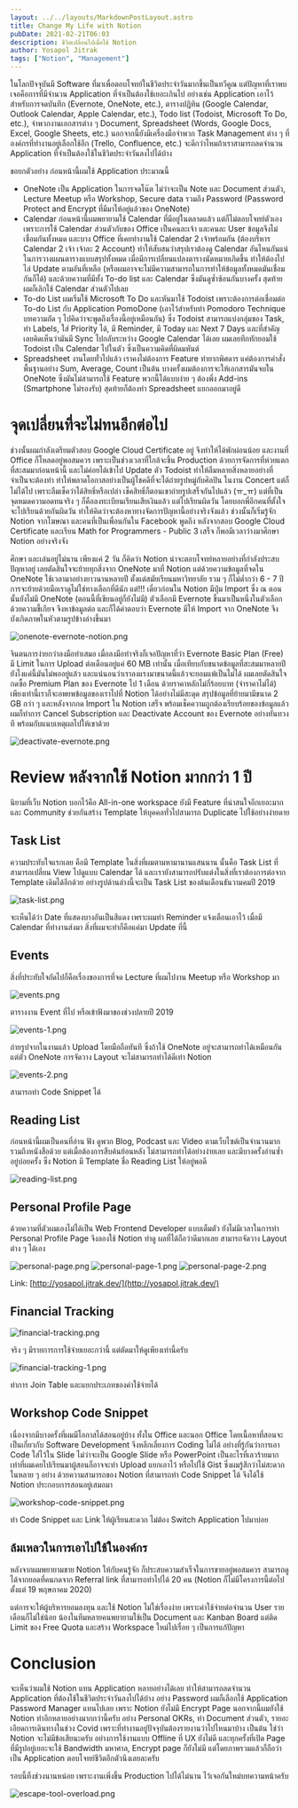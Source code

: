 ---
layout: ../../layouts/MarkdownPostLayout.astro
title: Change My Life with Notion
pubDate: 2021-02-21T06:03
description: ชีวิตเปลี่ยนไปเมื่อใช้ Notion
author: Yosapol Jitrak
tags: ["Notion", "Management"]
---

ในโลกปัจจุบันมี Software ที่มาเพื่อตอบโจทย์ในชีวิตประจำวันมากขึ้นเป็นทวีคูณ แต่ปัญหาที่เราพบเจอคือการที่มีจำนวน Application ที่จำเป็นต้องใช้เยอะเกินไป อย่างเช่น Application เอาไว้สำหรับการจดบันทึก (Evernote, OneNote, etc.), ตารางปฏิทิน (Google Calendar, Outlook Calendar, Apple Calendar, etc.), Todo list (Todoist, Microsoft To Do, etc.), จำพวกงานเอกสารต่าง ๆ Document, Spreadsheet (Words, Google Docs, Excel, Google Sheets, etc.) นอกจากนี้ยังมีเครื่องมือจำพวก Task Management ต่าง ๆ ที่องค์กรที่ทำงานอยู่เลือกใช้อีก (Trello, Confluence, etc.) จะดีกว่าไหมถ้าเราสามารถลดจำนวน Application ที่จำเป็นต้องใช้ในชีวิตประจำวันลงไปได้บ้าง

ขอยกตัวอย่าง ก่อนหน้านี้ผมใช้ Application ประมาณนี้

- OneNote เป็น Application ในการจดโน๊ต ไม่ว่าจะเป็น Note และ Document ส่วนตัว, Lecture Meetup หรือ Workshop, Secure data รวมถึง Password (Password Protect and Encrypt ที่มีมาให้อยู่แล้วของ OneNote)
- Calendar ก่อนหน้านี้ผมพยายามใช้ Calendar ที่มีอยู่ในตลาดแล้ว แต่ก็ไม่ตอบโจทย์ตัวเอง เพราะการใช้ Calendar ส่วนตัวกับของ Office เป็นคนละเจ้า และคนละ User ข้อมูลจึงไม่เชื่อมกันทั้งหมด และบาง Office ที่เคยทำงานใช้ Calendar 2 เจ้าพร้อมกัน (ต้องบริหาร Calendar 2 เจ้า เจ้าละ 2 Account) ทำให้สับสนว่าสรุปเราต้องดู Calendar อันไหนกันแน่ในการวางแผนตารางแบบสรุปทั้งหมด เมื่อมีการเปลี่ยนแปลงตารางนัดหมายเกิดขึ้น ทำให้ต้องไปไล่ Update ตามอันที่เหลือ (หรือผมอาจจะไม่มีความสามารถในการทำให้ข้อมูลทั้งหมดมันเชื่อมกันก็ได้) และด้วยความที่มีทั้ง To-do list และ Calendar ซึ่งมันดูซ้ำซ้อนกันบางครั้ง สุดท้ายผมก็เลิกใช้ Calendar ส่วนตัวไปเลย
- To-do List ผมเริ่มใช้ Microsoft To Do และหันมาใช้ Todoist เพราะต้องการต่อเชื่อมต่อ To-do List กับ Application PomoDone (เอาไว้สำหรับทำ Pomodoro Technique บทความถัด ๆ ไปคิดว่าจะพูดถึงเรื่องนี้อยู่เหมือนกัน) ซึ่ง Todoist สามารถแบ่งกลุ่มของ Task, ทำ Labels, ใส่ Priority ได้, มี Reminder, มี Today และ Next 7 Days และที่สำคัญเลยคิดเห็นว่ามันมี Sync ไปกลับระหว่าง Google Calendar ได้เลย ผมเลยทึกทักยอมใช้ Todoist เป็น Calendar ไปในตัว ซึ่งเป็นความคิดที่ผิดมหันต์
- Spreadsheet งานโดยทั่วไปแล้ว เราคงไม่ต้องการ Feature ท่ายากพิศดาร แค่ต้องการคำสั่งพื้นฐานอย่าง Sum, Average, Count เป็นต้น บางครั้งผมต้องการจะให้เอกสารมันจบใน OneNote ซึ่งมันไม่สามารถใช้ Feature พวกนี้ได้แบบง่าย ๆ ต้องพึ่ง Add-ins (Smartphone ไม่รองรับ) สุดท้ายก็ต้องทำ Spreadsheet แยกออกมาอยู่ดี

# จุดเปลี่ยนที่จะไม่ทนอีกต่อไป

ช่วงนั้นผมกำลังเตรียมตัวสอบ Google Cloud Certificate อยู่ จึงทำให้ได้พักผ่อนน้อย และงานที่ Office ก็โหลดอยู่พอสมควร เพราะเป็นช่วงเวลาที่ใกล้จะขึ้น Production ด้วยการจัดการที่ห่วยแตกที่สะสมมาก่อนหน้านี้ และไม่ค่อยได้เข้าไป Update ตัว Todoist ทำให้ลืมหลายสิ่งหลายอย่างที่จำเป็นจะต้องทำ ทำให้พลาดโอกาสอย่างเป็นผู้โชคดีที่จะได้ถ่ายรูปหมู่กับศิลปิน ในงาน Concert แต่ก็ไม่ได้ไป เพราะลืมเช็คว่าได้สิทธิ์หรือเปล่า เช็คสิทธิ์ก็ตอนเขาถ่ายรูปเสร็จกันไปแล้ว (ㅠ\_ㅠ) แต่ที่เป็นจุดหมดความอดทนจริง ๆ ก็คือลงทะเบียนเรียนเสียเงินแล้ว แต่ไปเรียนผิดวัน โดยบอกพี่อีกคนที่ตั้งใจจะไปเรียนด้วยกันผิดวัน ทำให้คิดว่าจะต้องหาทางจัดการปัญหานี้อย่างจริงจังแล้ว ช่วงนั้นก็เริ่มรู้จัก Notion จากโฆษณา และคนที่เป็นเพื่อนกันใน Facebook พูดถึง หลังจากสอบ Google Cloud Certificate และเรียน Math for Programmers - Public 3 เสร็จ ก็พอมีเวลาว่างมาศึกษา Notion อย่างจริงจัง

ศึกษา และเล่นอยู่ไม่นาน เพียงแค่ 2 วัน ก็คิดว่า Notion น่าจะตอบโจทย์หลายอย่างที่กำลังประสบปัญหาอยู่ เลยตัดสินใจจะย้ายทุกสิ่งจาก OneNote มาที่ Notion แต่ด้วยความข้อมูลที่จดใน OneNote ใช้เวลามาอย่างยาวนานหลายปี ตั้งแต่สมัยเรียนมหาวิทยาลัย รวม ๆ ก็ไม่ต่ำกว่า 6 - 7 ปี การจะย้ายด้วยมือเราดูไม่ใช่ทางเลือกที่ดีนัก แต่!!! เดี๋ยวก่อนใน Notion มีปุ่ม Import ซึ่ง ณ ตอนนั้นยังไม่มี OneNote (ตอนนี้ที่เขียนอยู่ก็ยังไม่มี) ตัวเลือกมี Evernote ขึ้นมาเป็นหนึ่งในตัวเลือก ด้วยความขี้เกียจ จึงหาข้อมูลต่อ และก็ได้คำตอบว่า Evernote มีให้ Import จาก OneNote จึงบังเกิดภาพในหัวตามรูปข้างล่างขึ้นมา

![onenote-evernote-notion.png](/src/assets/images/change-my-life-with-notion/onenote-evernote-notion.png)

จินตนการง่ายกว่าลงมือทำเสมอ เมื่อลงมือทำจริงก็เจอปัญหาที่ว่า Evernote Basic Plan (Free) มี Limit ในการ Upload ต่อเดือนอยู่แค่ 60 MB เท่านั้น เมื่อเทียบกับขนาดข้อมูลที่สะสมมาหลายปี ยังไงแค่นี้มันไม่พออยู่แล้ว และแน่นอนว่าเราลงแรงมาขนาดนี้แล้วจะยอมแพ้เป็นไม่ได้ ผมเลยตัดสินใจกดซื้อ Premium Plan ของ Evernote ไป 1 เดือน ด้วยราคาหลักไม่กี่ร้อยบาท (จำราคาไม่ได้) เพียงเท่านี้เราก็จะอพยพข้อมูลของเราไปที่ Notion ได้อย่างไม่มีสะดุด สรุปข้อมูลที่ย้ายมามีขนาด 2 GB กว่า ๆ และหลังจากกด Import ใน Notion เสร็จ พร้อมเช็คความถูกต้องเรียบร้อยของข้อมูลแล้ว ผมก็ทำการ Cancel Subscription และ Deactivate Account ของ Evernote อย่างทันทวงที พร้อมกับแนบเหตุผลไปให้เขาด้วย

![deactivate-evernote.png](/src/assets/images/change-my-life-with-notion/deactivate-evernote.png)

# Review หลังจากใช้ Notion มากกว่า 1 ปี

นิยามที่เว็บ Notion บอกไว้คือ All-in-one workspace ยังมี Feature ที่น่าสนใจอีกเยอะมาก และ Community ช่วยกันสร้าง Template ให้บุคคลทั่วไปสามารถ Duplicate ไปใช้อย่างง่ายดาย

## Task List

ความประทับใจแรกเลย คือมี Template ในสิ่งที่ผมตามหามานานแสนนาน นั้นคือ Task List ที่สามารถเปลี่ยน View ไปดูแบบ Calendar ได้ และเรายังสามารถปรับแต่งในสิ่งที่เราต้องการต่อจาก Template เดิมได้อีกด้วย อย่างรูปด้านล่างนี้จะเป็น Task List ของต้นเดือนธันวามคมปี 2019

![task-list.png](/src/assets/images/change-my-life-with-notion/task-list.png)

จะเห็นได้ว่า Date ที่แสดงบางอันเป็นสีแดง เพราะผมทำ Reminder แจ้งเตือนเอาไว้ เมื่อมี Calendar ที่ทำงานส่งมา สิ่งที่ผมจะทำก็คือแค่มา Update ที่นี้

## Events

สิ่งที่ประทับใจถัดไปก็คือเรื่องของการที่จด Lecture ที่ผมไปงาน Meetup หรือ Workshop มา

![events.png](/src/assets/images/change-my-life-with-notion/events.png)

ตารางงาน Event ที่ไป หรือเข้าฟังมาของช่วงปลายปี 2019

![events-1.png](/src/assets/images/change-my-life-with-notion/events-1.png)

ถ่ายรูปจากในงานแล้ว Upload โดยมือถือทันที ซึ่งถ้าใช้ OneNote อยู่จะสามารถทำได้เหมือนกัน แต่ตัว OneNote การจัดวาง Layout จะไม่สามารถทำได้ดีเท่า Notion

![events-2.png](/src/assets/images/change-my-life-with-notion/events-2.png)

สามารถทำ Code Snippet ได้

## Reading List

ก่อนหน้านี้ผมเป็นคนที่อ่าน ฟัง ดูพวก Blog, Podcast และ Video ตามเว็บไซต์เป็นจำนวนมาก รวมถึงหนังสือด้วย แต่เมื่อต้องการสืบค้นย้อนหลัง ไม่สามารถทำได้อย่างง่ายเลย และมีบางครั้งอ่านซ้ำอยู่บ่อยครั้ง ซึ่ง Notion มี Template ชื่อ Reading List ให้อยู่พอดี

![reading-list.png](/src/assets/images/change-my-life-with-notion/reading-list.png)

## Personal Profile Page

ด้วยความที่ตัวผมเองไม่ได้เป็น Web Frontend Developer แบบเต็มตัว ยังไม่มีเวลาในการทำ Personal Profile Page จึงลองใช้ Notion ทำดู ผลที่ได้ถือว่าดีมากเลย สามารถจัดวาง Layout ต่าง ๆ ได้เอง

![personal-page.png](/src/assets/images/change-my-life-with-notion/personal-page.png)
![personal-page-1.png](/src/assets/images/change-my-life-with-notion/personal-page-1.png)
![personal-page-2.png](/src/assets/images/change-my-life-with-notion/personal-page-2.png)

Link: [http://yosapol.jitrak.dev/](http://yosapol.jitrak.dev/)

## Financial Tracking

![financial-tracking.png](/src/assets/images/change-my-life-with-notion/financial-tracking.png)

จริง ๆ มีรายการการใช้จ่ายเยอะกว่านี้ แต่ตัดมาให้ดูเพียงเท่านี้ครับ

![financial-tracking-1.png](/src/assets/images/change-my-life-with-notion/financial-tracking-1.png)

ทำการ Join Table และแยกประเภทของค่าใช้จ่ายได้

## Workshop Code Snippet

เนื่องจากมีบางครั้งที่ผมมีโอกาสได้สอนอยู่บ้าง ทั้งใน Office และนอก Office โดยเนื้อหาที่สอนจะเป็นเกี่ยวกับ Software Development จึงหลีกเลี่ยงการ Coding ไม่ได้ อย่างที่รู้กันว่าการเอา Code ใส่ไว้ใน Slide ไม่ว่าจะเป็น Google Slide หรือ PowerPoint เป็นอะไรที่เลวร้ายมาก เท่าที่ผมเคยไปเรียนมาผู้สอนก็อาจจะทำ Upload แยกเอาไว้ หรือไปใช้ Gist ซึ่งผมรู้สึกว่าไม่สะดวกในหลาย ๆ อย่าง ด้วยความสามารถของ Notion ที่สามารถทำ Code Snippet ได้ จึงได้ใช้ Notion ประกอบการสอนอยู่เสมอมา

![workshop-code-snippet.png](/src/assets/images/change-my-life-with-notion/workshop-code-snippet.png)

ทำ Code Snippet และ Link ให้ผู้เรียนสะดวก ไม่ต้อง Switch Application ไปมาบ่อย

## ล้มเหลวในการเอาไปใช้ในองค์กร

หลังจากผมพยายามขาย Notion ให้กับคนรู้จัก ก็ประสบความสำเร็จในการขายอยู่พอสมควร สามารถดูได้จากยอดที่คนกดจาก Referral link ที่สามารถทำไปได้ 20 คน (Notion ก็ไม่มีโครงการนี้ต่อไปตั้งแต่ 19 พฤษภาคม 2020)

แต่การจะให้ผู้บริหารยอมลงทุน และใช้ Notion ไม่ใช่เรื่องง่าย เพราะค่าใช้จ่ายต่อจำนวน User รายเดือนก็ไม่ใช่น้อย น้องในทีมหลายคนพยายามใช้เป็น Document และ Kanban Board แต่ติด Limit ของ Free Quota และสร้าง Workspace ใหม่ไปเรื่อย ๆ เป็นการแก้ปัญหา

# Conclusion

จะเห็นว่าผมใช้ Notion แทน Application หลายอย่างได้เลย ทำให้สามารถลดจำนวน Application ที่ต้องใช้ในชีวิตประจำวันลงไปได้บ้าง อย่าง Password ผมก็เลือกใช้ Application Password Manager แทนไปเลย เพราะ Notion ยังไม่มี Encrypt Page นอกจากนี้ผมยังใช้ Notion ทำอีกหลายอย่างมากกว่านี้ครับ อย่าง Personal OKRs, ทำ Document ส่วนตัว, รายอะเอียดการเดินทางในช่วง Covid เพราะที่ทำงานอยู่ปัจจุบันต้องรายงานว่าไปไหนมาบ้าง เป็นต้น ใช่ว่า Notion จะไม่มีข้อเสียนะครับ อย่างการใช้งานแบบ Offline ที่ UX ยังไม่ดี และทุกครั้งที่เปิด Page ที่มีรูปอยู่เยอะจะใช้ Bandwidth มหาศาล, Encrypt page ก็ยังไม่มี แต่โดยภาพรวมแล้วก็ถือว่าเป็น Application ตอบโจทย์ชีวิตอีกตัวนึงเลยละครับ

รอบนี้ทิ้งช่วงนานหน่อย เพราะงานเพิ่งขึ้น Production ไปได้ไม่นาน ไว้เจอกันใหม่บทความหน้าครับ

![escape-tool-overload.png](/src/assets/images/change-my-life-with-notion/escape-tool-overload.png)
<br />
